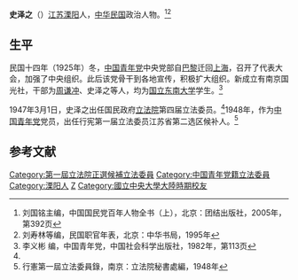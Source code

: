 '''史泽之'''（{{bd|？||？|}}）[[江苏|江苏]][[溧阳|溧阳]]人，[[中华民国|中华民国]]政治人物。<ref name=kmt>刘国铭主编，中国国民党百年人物全书（上），北京：团结出版社，2005年，第392页</ref><ref name=liu>刘寿林等编，民国职官年表，北京：中华书局，1995年</ref>

==生平==
民国十四年（1925年）冬，[[中国青年党|中国青年党]]中央党部自[[巴黎|巴黎]]迁回[[上海|上海]]，召开了代表大会，加强了中央组织。此后该党骨干到各地宣传，积极扩大组织。新成立有南京国光社，干部为[[周谦冲|周谦冲]]、史泽之等人，均为[[国立东南大学|国立东南大学]]学生。<ref>李义彬 编，中国青年党，中国社会科学出版社，1982年，第113页</ref>

1947年3月1日，史泽之出任国民政府[[立法院|立法院]]第四届立法委员。<ref name=liu/>1948年，作为[[中国青年党|中国青年党]]党员，出任行宪第一届立法委员江苏省第二选区候补人。<ref>行憲第一屆立法委員錄，南京：立法院秘書處編，1948年</ref>

==参考文献==
{{reflist}}

{{第4屆中華民國訓政時期立法委員名單}}
{{DEFAULTSORT:Shi史}}
[[Category:第一屆立法院正選候補立法委員|Category:第一屆立法院正選候補立法委員]]
[[Category:中国青年党籍立法委員|Category:中国青年党籍立法委員]]
[[Category:溧阳人|Category:溧阳人]]
[[Category:史姓|Z]]
[[Category:國立中央大學大陸時期校友|Category:國立中央大學大陸時期校友]]